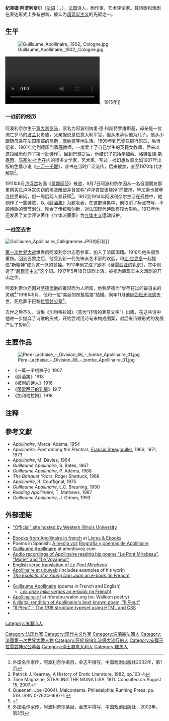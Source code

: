 {{noteTA
|1=zh-cn:阿波利奈尔;zh-tw:阿波里奈爾;
}}
{{Infobox writer <!-- for more information see [[:Template:Infobox_writer/doc|:Template:Infobox writer/doc]] -->
| name        = 纪尧姆·阿波利奈尔
| image       = Guillaume_Apollinaire_foto.jpg
| caption     = 阿波利奈尔
| birth_date  = {{birth date|1880|8|26|df=y}}
| birth_place = 意大利王国，[[罗马|罗马]]
| death_date  = {{Death date and age|1918|11|9|1880|8|26|df=y}}
| death_place = 法国巴黎
| occupation  = 诗人，剧作家，文艺评论家
| genre       =
| movement    = 超现实主义
| influences  =
| influenced  =
| signature   = Guillaume Apollinaire signature.svg
| website     =
}}
'''纪尧姆·阿波利奈尔'''（[[法语|法语]]：'''{{lang|fr|Guillaume Apollinaire}}'''，{{bd|1880年|8月26日|1918年|11月9日|catIdx=A}}），[[法国|法国]]诗人，剧作家，艺术评论家。其诗歌和戏剧在表达形式上多有创新，被认为[[超现实主义|超现实主义]]的先驱之一。

==生平==

[[File:Guillaume_Apollinaire,_1902,_Cologne.jpg|thumb]]

[[File:Apollinaire_Rouveyre_1914.webm|thumb]]，1915年]]

===一战前的经历===
阿波利奈尔生于[[意大利|意大利]][[罗马|罗马]]，原名为阿波利纳里·德·科斯特罗维斯基，母亲是一位流亡罗马的[[波兰|波兰]]女贵族，父亲据说是位意大利军官，但从未承认他为儿子。他从小跟随母亲在法国南部的[[尼斯|尼斯]]、[[摩纳哥|摩纳哥]]等地生活。1899年到[[巴黎|巴黎]]任银行职员，后当记者，1901年他到德国当家庭教师，一度爱上了自己学生的英籍女教师，后来以这段经历创作了第一批诗作<ref>外国名作家传，阿波利奈尔条目，金志平撰写，中国戏剧出版社2002年，第1页</ref>。回到巴黎之后，他结识了包括[[毕加索|毕加索]]、[[格特鲁德·斯泰因|格特鲁德·斯泰因]]、[[马塞尔·杜尚|马塞尔·杜尚]]在内的很多文学家，艺术家。写过一批幻想故事比如1907年出版的色情小说《[[一万一千鞭|一万一千鞭]]》，此书在当时广泛流传，后来被禁，直至1970年代才解禁<ref>Patrick J. Kearney, A History of Erotic Literature, 1982, pp.163-4</ref>。

1911年8月[[卢浮宫|卢浮宫]]名画《[[蒙娜丽莎|蒙娜丽莎]]》被盗，9月7日阿波利奈尔因从一名俄国朋友那里购买过卢浮宫失窃的埃及雕塑并曾宣称“卢浮宫应该烧掉”而被捕，毕加索也被牵连接受审问，但一周后两人都获释<ref>Time Magazine, STEALING THE MONA LISA, 1911. Consulted on August 15, 2007.</ref>。1912到1914年阿波利奈尔生活在孤独中，他创作了一些诗歌，以《[[醇酒集|醇酒集]]》为题发表，在这部诗集中，他取消了标点符号，不顾诗歌的音节划分，糅合了传统和创新，对法国现代诗歌有较大影响。1913年他还发表了文学评论著作《立体派画家》为[[立体主义|立体主义]]运动辩护。

===一战至去世===
[[File:Guillaume_Apollinaire_Calligramme.JPG|thumb]]的形状]]

[[第一次世界大战|第一次世界大战]]爆发后阿波利奈尔志愿参军，加入了法国国籍。1916年他头部负重伤。回到巴黎之后，他受到新一代先锋派艺术家的欢迎，和[[让·谷克多|让·谷克多]]一起提倡“新精神”成为这一派的领袖。1917年他完成了剧本《[[蒂雷西亚的乳房|蒂雷西亚的乳房]]》，其中创造了“[[超现实主义|超现实主义]]”这个词。1917年5月18日该剧上演，被视为超现实主义戏剧的开山之作。

阿波利奈尔还因对[[萨德侯爵|萨德侯爵]]的推崇而为人所知，他称萨德为“曾存在过的最自由的灵魂<ref>Queenan, Joe (2004). Malcontents. Philadelphia: Running Press. pp. 519. ISBN 0-7624-1697-1.</ref>”1918年5月，他和一位“美丽的棕髮姑娘”结婚。同年11月他因[[西班牙流感|西班牙流感]]去世，死后葬于巴黎[[拉雪兹公墓|拉雪兹公墓]]<ref name="Baxter2009">{{cite book|author=John Baxter|title=Carnal Knowledge: Baxter's Concise Encyclopedia of Modern Sex|url=https://archive.org/details/carnalknowledgeb00baxt|accessdate=24 December 2011|date=10 February 2009|publisher=HarperCollins|isbn=978-0-06-087434-6|page=[https://archive.org/details/carnalknowledgeb00baxt/page/13 13]}}</ref>。

去世之后不久，诗集《加利格拉姆》（意为“抒情的表意文字”）出版，在这些诗中他进一步抛弃了诗歌的形式，开始尝试用诗句来构成图案，对后来诗歌形式的发展产生了影响<ref>外国名作家传，阿波利奈尔条目，金志平撰写，中国戏剧出版社，2002年，第2页</ref>。

==主要作品==
[[File:Père-Lachaise_-_Division_86_-_tombe_Apollinaire_01.jpg|thumb]]
*《一萬一千根棒子》1907
*《醇酒集》1913
*《被刺的诗人》1916
*《[[蒂雷西亚的乳房|蒂雷西亚的乳房]]》1917
*《加利格拉姆》1918

==注释==
<references/>

==參考文獻==
* ''Apollinaire'', Marcel Adéma, 1954
* ''Apollinaire, Poet among the Painters'', [[Francis_Steegmuller|Francis Steegmuller]], 1963, 1971, 1973
* ''Apollinaire'',  M. Davies, 1964
* ''Guillaume Apollinaire'',  S. Bates, 1967
* ''Guillaume Apollinaire'',  P. Adéma, 1968
* ''The Banquet Years'', Roger Shattuck, 1968
* ''Apollinaire'', R. Couffignal, 1975
* ''Guillaume Apollinaire'',  L.C. Breuning, 1980
* ''Reading Apollinaire'',  T. Mathews, 1987
* ''Guillaume Apollinaire'', J. Grimm, 1993

==外部連結==

{{Wikisourcelang|fr|Guillaume Apollinaire|Guillaume Apollinaire}}
{{Commons category|Guillaume Apollinaire}}
* [https://web.archive.org/web/20130311204214/http://www.wiu.edu/Apollinaire/ "Official" site hosted by Western Illinois University]
* {{gutenberg author|id=Guillaume_Apollinaire|name=Guillaume Apollinaire}}
* [https://web.archive.org/web/20120501110803/http://www.livres-et-ebooks.fr/auteur/Guillaume_Apollinaire-1224/ Ebooks from Apollinaire in french] at [https://web.archive.org/web/20140208064618/http://www.livres-et-ebooks.fr/ Livres & Ebooks]
* Poems in Spanish: [http://amediavoz.com A media voz] [http://amediavoz.com/apollinaire.htm Biografía y poemas de Apollinaire]
* [http://amediavoz.com/apollinaire.htm Guillaume Apollinaire<!-- bot-generated title -->] at amediavoz.com
* [http://www.ubu.com/sound/app.html Audio recordings of Apollinaire reading his poems "Le Pont Mirabeau", "Marie" and "Le Voyageur"]
* [http://poemsintranslation.blogspot.com/2010/10/guillaume-apollinaire-mirabeau-bridge.html English verse translation of ''Le Pont Mirabeau'']
* [http://www.ubu.com/historical/app/app.html Apollinaire at ubuweb] (includes examples of his work)
* [http://beq.ebooksgratuits.com/libertinage/Apollinaire_Les_exploits_dun_jeune_don_Juan.pdf ''The Exploits of a Young Don Juan'' an e-book (in French)]
* {{IMDb title|id=0092995|title=Les exploits d'un jeune Don Juan}}
* [[wikilivres:Guillaume_Apollinaire|Guillaume Apollinaire]] (poems in French and English)
** [[wikilivres:Les_Onze_Mille_Verges_ou_les_Amours_d’un_Hospodar|''Les onze mille verges'' an e-book (in French)]]
* [http://rifondou.walon.org/apollinaire-rif.html Apollinaire-rif<!-- bot-generated title -->] at rifondou.walon.org (re. Walloon poetry)
* [http://www.eratiopostmodernpoetry.com/editor_Il_Pleut.html A digital rendition of Apollinaire's best known poem, "Il Pleut"]
* [https://web.archive.org/web/20130613214741/http://www.theatre-optique.com/ephemera/il-pleut "Il Pleut" - The 1918 structure typeset using HTML and CSS]
* {{Find a Grave|32}}

{{Authority control}}
{{DEFAULTSORT:Apollinaire, Guillaume}}
[[Category:法国作家|Category:法国作家]]
[[category:法国诗人|category:法国诗人]]
[[Category:现代主义作家|Category:现代主义作家]]
[[Category:波蘭裔法國人|Category:波蘭裔法國人]]
[[Category:法國第一次世界大戰人物|Category:法國第一次世界大戰人物]]
[[Category:死於1918年流感大流行的人|Category:死於1918年流感大流行的人]]
[[Category:安葬于拉雪兹神父公墓者|Category:安葬于拉雪兹神父公墓者]]
[[Category:瑞士裔意大利人|Category:瑞士裔意大利人]]
[[Category:羅馬人|Category:羅馬人]]